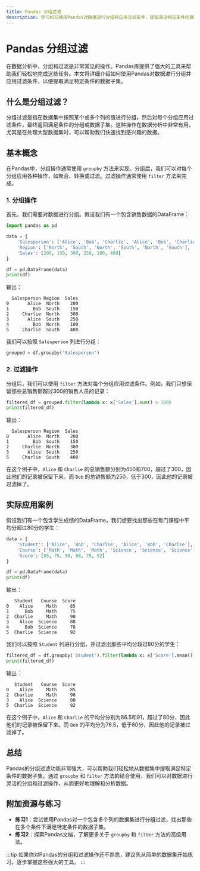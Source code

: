 ```yaml
---
title: Pandas 分组过滤
description: 学习如何使用Pandas对数据进行分组并应用过滤条件，提取满足特定条件的数据子集。
---
```


# Pandas 分组过滤

在数据分析中，分组和过滤是非常常见的操作。Pandas库提供了强大的工具来帮助我们轻松地完成这些任务。本文将详细介绍如何使用Pandas对数据进行分组并应用过滤条件，以便提取满足特定条件的数据子集。

## 什么是分组过滤？

分组过滤是指在数据集中按照某个或多个列的值进行分组，然后对每个分组应用过滤条件，最终返回满足条件的分组或数据子集。这种操作在数据分析中非常有用，尤其是在处理大型数据集时，可以帮助我们快速找到感兴趣的数据。

## 基本概念

在Pandas中，分组操作通常使用 `groupby` 方法来实现。分组后，我们可以对每个分组应用各种操作，如聚合、转换或过滤。过滤操作通常使用 `filter` 方法来完成。

### 1. 分组操作

首先，我们需要对数据进行分组。假设我们有一个包含销售数据的DataFrame：

```python
import pandas as pd

data = {
    'Salesperson': ['Alice', 'Bob', 'Charlie', 'Alice', 'Bob', 'Charlie'],
    'Region': ['North', 'South', 'North', 'South', 'North', 'South'],
    'Sales': [200, 150, 300, 250, 100, 400]
}

df = pd.DataFrame(data)
print(df)
```

输出：

```
  Salesperson Region  Sales
0       Alice  North    200
1         Bob  South    150
2     Charlie  North    300
3       Alice  South    250
4         Bob  North    100
5     Charlie  South    400
```

我们可以按照 `Salesperson` 列进行分组：

```python
grouped = df.groupby('Salesperson')
```

### 2. 过滤操作

分组后，我们可以使用 `filter` 方法对每个分组应用过滤条件。例如，我们只想保留那些总销售额超过300的销售人员的记录：

```python
filtered_df = grouped.filter(lambda x: x['Sales'].sum() > 300)
print(filtered_df)
```

输出：

```
  Salesperson Region  Sales
0       Alice  North    200
1         Bob  South    150
2     Charlie  North    300
3       Alice  South    250
5     Charlie  South    400
```

在这个例子中，`Alice` 和 `Charlie` 的总销售额分别为450和700，超过了300，因此他们的记录被保留下来。而 `Bob` 的总销售额为250，低于300，因此他的记录被过滤掉了。

## 实际应用案例

假设我们有一个包含学生成绩的DataFrame，我们想要找出那些在每门课程中平均分超过80分的学生：

```python
data = {
    'Student': ['Alice', 'Bob', 'Charlie', 'Alice', 'Bob', 'Charlie'],
    'Course': ['Math', 'Math', 'Math', 'Science', 'Science', 'Science'],
    'Score': [85, 75, 90, 88, 78, 92]
}

df = pd.DataFrame(data)
print(df)
```

输出：

```
   Student   Course  Score
0    Alice     Math     85
1      Bob     Math     75
2  Charlie     Math     90
3    Alice  Science     88
4      Bob  Science     78
5  Charlie  Science     92
```

我们可以按照 `Student` 列进行分组，并过滤出那些平均分超过80分的学生：

```python
filtered_df = df.groupby('Student').filter(lambda x: x['Score'].mean() > 80)
print(filtered_df)
```

输出：

```
   Student   Course  Score
0    Alice     Math     85
2  Charlie     Math     90
3    Alice  Science     88
5  Charlie  Science     92
```

在这个例子中，`Alice` 和 `Charlie` 的平均分分别为86.5和91，超过了80分，因此他们的记录被保留下来。而 `Bob` 的平均分为76.5，低于80分，因此他的记录被过滤掉了。

## 总结

Pandas的分组过滤功能非常强大，可以帮助我们轻松地从数据集中提取满足特定条件的数据子集。通过 `groupby` 和 `filter` 方法的结合使用，我们可以对数据进行灵活的分组和过滤操作，从而更好地理解和分析数据。

## 附加资源与练习

- **练习1**：尝试使用Pandas对一个包含多个列的数据集进行分组过滤，找出那些在多个条件下满足特定条件的数据子集。
- **练习2**：探索Pandas文档，了解更多关于 `groupby` 和 `filter` 方法的高级用法。

:::tip
如果你对Pandas的分组和过滤操作还不熟悉，建议先从简单的数据集开始练习，逐步掌握这些强大的工具。
:::
